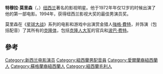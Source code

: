 {{noteTA
|G1=星際大戰
|1=zh-hans:克隆体; zh-hant:複製體;
}}
{{Infobox person
| name = 特穆拉·莫里森<br />Temuera Morrison
| honorific_suffix = 
| image = Temuera Morrison 2016.jpg
| caption = 
| birth_date = {{Birth date and age|df=yes|1960|12|26}}
| birth_place = 
| death_date = 
| birth_name = 
| alma_mater = 
| occupation = [[演員|演員]]
| yearsactive = 1972年至今
| othername =
| website = 
| partner = 
| children = 
| relatives = 
}}
'''特穆拉·莫里森'''（{{lang-en|Temuera Morrison}}，{{bd|1960年|12月26日}}）[[纽西兰|纽西兰]]著名的影视明星。他于1972年年仅12岁的时候出演了他的第一部电影。1994年，获得纽西兰影视大奖的最佳男演员奖。

莫里森在《[[星球大战|星球大战]]》系列的电影和游戏中出演赏金猎人[[強格·費特|強格·費特]]，并饰演（包括配音）了其所有的[[克隆|克隆体]]，包括[[星球大战II：克隆人的进攻|克隆人大军]]的官兵和[[波巴·费特|波巴·费特]]。

== 參考 ==
{{reflist}}

[[Category:新西兰电影演员|Category:新西兰电影演员]]
[[Category:紐西蘭男配音員|Category:紐西蘭男配音員]]
[[Category:愛爾蘭裔紐西蘭人|Category:愛爾蘭裔紐西蘭人]]
[[Category:蘇格蘭裔紐西蘭人|Category:蘇格蘭裔紐西蘭人]]
[[Category:紐西蘭毛利人|Category:紐西蘭毛利人]]